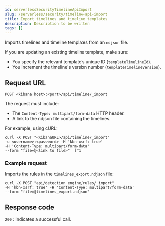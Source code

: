 ```yaml
---
id: serverlessSecurityTimelineApiImport
slug: /serverless/security/timeline-api-import
title: Import timelines and timeline templates
description: Description to be written
tags: []
---
```


<div id="timeline-api-import"></div>

Imports timelines and timeline templates from an `ndjson` file.

If you are updating an existing timeline template, make sure:

* You specify the relevant template's unique ID (`templateTimelineId`).
* You increment the timeline's version number (`templateTimelineVersion`).

## Request URL

`POST <kibana host>:<port>/api/timeline/_import`

The request must include:

* The `Content-Type: multipart/form-data` HTTP header.
* A link to the ndjson file containing the timelines.

For example, using cURL:

```console
curl -X POST "<KibanaURL>/api/timeline/_import"
-u <username>:<password> -H 'kbn-xsrf: true'
-H 'Content-Type: multipart/form-data'
--form "file=@<link to file>"  [^1]
```
[^1]: The relative link to the ndjson file containing the timelines.

### Example request

Imports the rules in the `timelines_export.ndjson` file:

```console
curl -X POST "api/detection_engine/rules/_import"
-H 'kbn-xsrf: true' -H 'Content-Type: multipart/form-data'
--form "file=@timelines_export.ndjson"
```

## Response code

`200` 
    : Indicates a successful call.

